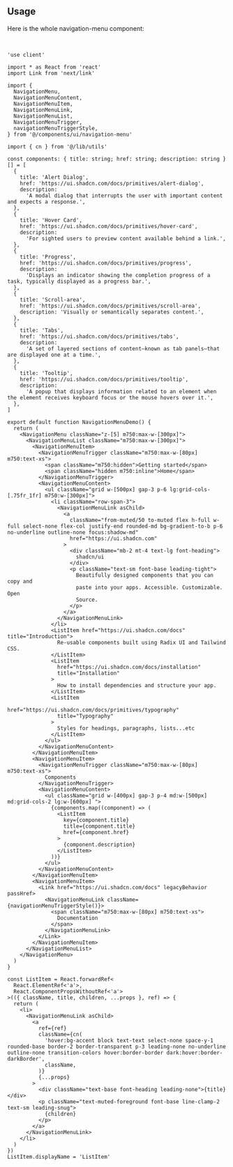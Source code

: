 ```tsx file=<rootDir>/src/components/ui/navigation-menu.tsx title="components/ui/navigation-menu.tsx"
```

<br />

## Usage

Here is the whole navigation-menu component:

<br />

```tsx title="navigation-menu-demo.tsx"
'use client'

import * as React from 'react'
import Link from 'next/link'

import {
  NavigationMenu,
  NavigationMenuContent,
  NavigationMenuItem,
  NavigationMenuLink,
  NavigationMenuList,
  NavigationMenuTrigger,
  navigationMenuTriggerStyle,
} from '@/components/ui/navigation-menu'

import { cn } from '@/lib/utils'

const components: { title: string; href: string; description: string }[] = [
  {
    title: 'Alert Dialog',
    href: 'https://ui.shadcn.com/docs/primitives/alert-dialog',
    description:
      'A modal dialog that interrupts the user with important content and expects a response.',
  },
  {
    title: 'Hover Card',
    href: 'https://ui.shadcn.com/docs/primitives/hover-card',
    description:
      'For sighted users to preview content available behind a link.',
  },
  {
    title: 'Progress',
    href: 'https://ui.shadcn.com/docs/primitives/progress',
    description:
      'Displays an indicator showing the completion progress of a task, typically displayed as a progress bar.',
  },
  {
    title: 'Scroll-area',
    href: 'https://ui.shadcn.com/docs/primitives/scroll-area',
    description: 'Visually or semantically separates content.',
  },
  {
    title: 'Tabs',
    href: 'https://ui.shadcn.com/docs/primitives/tabs',
    description:
      'A set of layered sections of content—known as tab panels—that are displayed one at a time.',
  },
  {
    title: 'Tooltip',
    href: 'https://ui.shadcn.com/docs/primitives/tooltip',
    description:
      'A popup that displays information related to an element when the element receives keyboard focus or the mouse hovers over it.',
  },
]

export default function NavigationMenuDemo() {
  return (
    <NavigationMenu className="z-[5] m750:max-w-[300px]">
      <NavigationMenuList className="m750:max-w-[300px]">
        <NavigationMenuItem>
          <NavigationMenuTrigger className="m750:max-w-[80px] m750:text-xs">
            <span className="m750:hidden">Getting started</span>
            <span className="hidden m750:inline">Home</span>
          </NavigationMenuTrigger>
          <NavigationMenuContent>
            <ul className="grid w-[500px] gap-3 p-6 lg:grid-cols-[.75fr_1fr] m750:w-[300px]">
              <li className="row-span-3">
                <NavigationMenuLink asChild>
                  <a
                    className="from-muted/50 to-muted flex h-full w-full select-none flex-col justify-end rounded-md bg-gradient-to-b p-6 no-underline outline-none focus:shadow-md"
                    href="https://ui.shadcn.com"
                  >
                    <div className="mb-2 mt-4 text-lg font-heading">
                      shadcn/ui
                    </div>
                    <p className="text-sm font-base leading-tight">
                      Beautifully designed components that you can copy and
                      paste into your apps. Accessible. Customizable. Open
                      Source.
                    </p>
                  </a>
                </NavigationMenuLink>
              </li>
              <ListItem href="https://ui.shadcn.com/docs" title="Introduction">
                Re-usable components built using Radix UI and Tailwind CSS.
              </ListItem>
              <ListItem
                href="https://ui.shadcn.com/docs/installation"
                title="Installation"
              >
                How to install dependencies and structure your app.
              </ListItem>
              <ListItem
                href="https://ui.shadcn.com/docs/primitives/typography"
                title="Typography"
              >
                Styles for headings, paragraphs, lists...etc
              </ListItem>
            </ul>
          </NavigationMenuContent>
        </NavigationMenuItem>
        <NavigationMenuItem>
          <NavigationMenuTrigger className="m750:max-w-[80px] m750:text-xs">
            Components
          </NavigationMenuTrigger>
          <NavigationMenuContent>
            <ul className="grid w-[400px] gap-3 p-4 md:w-[500px] md:grid-cols-2 lg:w-[600px] ">
              {components.map((component) => (
                <ListItem
                  key={component.title}
                  title={component.title}
                  href={component.href}
                >
                  {component.description}
                </ListItem>
              ))}
            </ul>
          </NavigationMenuContent>
        </NavigationMenuItem>
        <NavigationMenuItem>
          <Link href="https://ui.shadcn.com/docs" legacyBehavior passHref>
            <NavigationMenuLink className={navigationMenuTriggerStyle()}>
              <span className="m750:max-w-[80px] m750:text-xs">
                Documentation
              </span>
            </NavigationMenuLink>
          </Link>
        </NavigationMenuItem>
      </NavigationMenuList>
    </NavigationMenu>
  )
}

const ListItem = React.forwardRef<
  React.ElementRef<'a'>,
  React.ComponentPropsWithoutRef<'a'>
>(({ className, title, children, ...props }, ref) => {
  return (
    <li>
      <NavigationMenuLink asChild>
        <a
          ref={ref}
          className={cn(
            'hover:bg-accent block text-text select-none space-y-1 rounded-base border-2 border-transparent p-3 leading-none no-underline outline-none transition-colors hover:border-border dark:hover:border-darkBorder',
            className,
          )}
          {...props}
        >
          <div className="text-base font-heading leading-none">{title}</div>
          <p className="text-muted-foreground font-base line-clamp-2 text-sm leading-snug">
            {children}
          </p>
        </a>
      </NavigationMenuLink>
    </li>
  )
})
ListItem.displayName = 'ListItem'
```